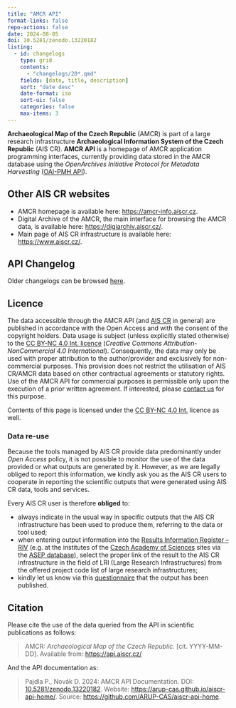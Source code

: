 ```yaml
---
title: "AMCR API"
format-links: false
repo-actions: false
date: 2024-08-05
doi: 10.5281/zenodo.13220182
listing: 
  - id: changelogs
    type: grid
    contents: 
      - "changelogs/20*.qmd"
    fields: [date, title, description]
    sort: "date desc"
    date-format: iso
    sort-ui: false
    categories: false
    max-items: 3
---
```


<!-- ::: {.callout-important}

## Webpage Under Construction

We appreciate your interest in our website. 
Please be advised that this page is currently under construction and we are working to improve your experience and will have it up and running shortly. 
Thank you for your patience and understanding. 
If you have any questions or need assistance, please [contact us](about/index.qmd).

::: -->


**Archaeological Map of the Czech Republic** (AMCR) is part of a large research infrastructure **Archaeological Information System of the Czech Republic** (AIS CR).
**AMCR API** is a homepage of AMCR application programming interfaces, currently providing data stored in the AMCR database using the *OpenArchives Initiative Protocol for Metadata Harvesting* ([OAI-PMH API](/oai-pmh/index.qmd)).

::: {.callout-note}

## Other AIS CR websites

- AMCR homepage is available here: [https://amcr-info.aiscr.cz](https://amcr-info.aiscr.cz){.external}.
- Digital Archive of the AMCR, the main interface for browsing the AMCR data, is available here: [https://digiarchiv.aiscr.cz/](https://digiarchiv.aiscr.cz/){.external}.
- Main page of AIS CR infrastructure is available here: [https://www.aiscr.cz/](https://www.aiscr.cz/){.external}.

:::

## API Changelog

::: {#changelogs}

:::

Older changelogs can be browsed [here](/changelogs/index.qmd).


## Licence

The data accessible through the AMCR API (and [AIS CR](https://www.aiscr.cz/){.external} in general) are published in accordance with the Open Access and with the consent of the copyright holders. 
Data usage is subject (unless explicitly stated otherwise) to the [CC BY-NC 4.0 Int. licence](https://creativecommons.org/licenses/by-nc/4.0/){.external} (*Creative Commons Attribution-NonCommercial 4.0 International*). 
Consequently, the data may only be used with proper attribution to the author/provider and exclusively for non-commercial purposes. 
This provision does not restrict the utilisation of AIS CR/AMCR data based on other contractual agreements or statutory rights. 
Use of the AMCR API for commercial purposes is permissible only upon the execution of a prior written agreement. 
If interested, please [contact us](about/index.qmd) for this purpose.

Contents of this page is licensed under the [CC BY-NC 4.0 Int.](https://creativecommons.org/licenses/by-nc/4.0/){.external} licence as well.

### Data re-use 

Because the tools managed by AIS CR provide data predominantly under *Open Access* policy, it is not possible to monitor the use of the data provided or what outputs are generated by it. 
However, as we are legally obliged to report this information, we kindly ask you as the AIS CR users to cooperate in reporting the scientific outputs that were generated using AIS CR data, tools and services.

Every AIS CR user is therefore **obliged** to:

- always indicate in the usual way in specific outputs that the AIS CR infrastructure has been used to produce them, referring to the data or tool used;
- when entering output information into the [Results Information Register -- RIV](https://www.isvavai.cz/riv){.external} (e.g. at the institutes of the [Czech Academy of Sciences](https://www.avcr.cz/){.external} sites via the [ASEP database](https://asep.lib.cas.cz/){.external}), select the proper link of the result to the AIS CR infrastructure in the field of LRI (Large Research Infrastructures) from the offered project code list of large research infrastructures;
- kindly let us know via this [questionnaire](https://www.aiscr.cz/vystupy){.external} that the output has been published.


## Citation

Please cite the use of the data queried from the API in scientific publications as follows:

> AMCR: *Archaeological Map of the Czech Republic.* [cit. YYYY-MM-DD]. Available from: [https://api.aiscr.cz/](https://api.aiscr.cz/)

And the API documentation as:

> Pajdla P., Novák D. 2024: AMCR API Documentation. DOI: [10.5281/zenodo.13220182](https://zenodo.org/doi/10.5281/zenodo.13220182). Website: [https://arup-cas.github.io/aiscr-api-home/](https://arup-cas.github.io/aiscr-api-home/). Source: [https://github.com/ARUP-CAS/aiscr-api-home](https://github.com/ARUP-CAS/aiscr-api-home).
